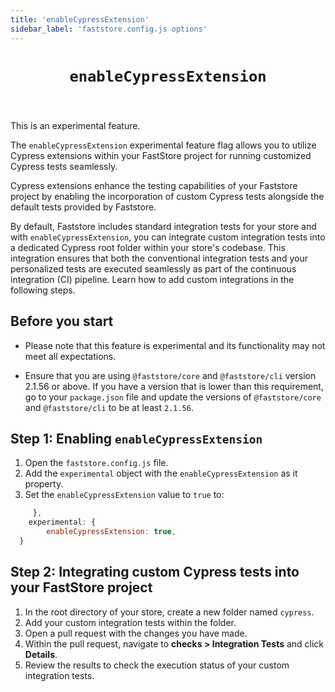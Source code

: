 ```yaml
---
title: 'enableCypressExtension'
sidebar_label: 'faststore.config.js options'
---
```



<header>

# `enableCypressExtension` 

</header>

<Callout type="warning" emoji="⚠️">
This is an experimental feature.
</Callout>

The `enableCypressExtension` experimental feature flag allows you to utilize Cypress extensions within your FastStore project for running customized Cypress tests seamlessly.

Cypress extensions enhance the testing capabilities of your Faststore project by enabling the incorporation of custom Cypress tests alongside the default tests provided by Faststore.

By default, Faststore includes standard integration tests for your store and with `enableCypressExtension`, you can integrate custom integration tests into a dedicated Cypress root folder within your store's codebase. 
This integration ensures that both the conventional integration tests and your personalized tests are executed seamlessly as part of the continuous integration (CI) pipeline.
Learn how to add custom integrations in the following steps.

## Before you start


- Please note that this feature is experimental and its functionality may not meet all expectations.

- Ensure that you are using `@faststore/core` and `@faststore/cli` version 2.1.56 or above. If you have a version that is lower than this requirement, go to your `package.json` file and update the versions of `@faststore/core` and `@faststore/cli` to be at least `2.1.56`.


## Step 1: Enabling `enableCypressExtension` 

1. Open the `faststore.config.js` file.
2. Add the `experimental` object with the `enableCypressExtension` as it property.
3. Set the `enableCypressExtension` value to `true` to:

```js {2-4}
     },
    experimental: {
        enableCypressExtension: true,
  }
```

## Step 2: Integrating custom Cypress tests into your FastStore project

1. In the root directory of your store, create a new folder named `cypress`.
2. Add your custom integration tests within the folder.
3. Open a pull request with the changes you have made.
4. Within the pull request, navigate to **checks > Integration Tests** and click **Details**.
5. Review the results to check the execution status of your custom integration tests.